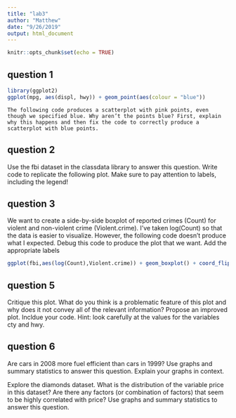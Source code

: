 ```yaml
---
title: "lab3"
author: "Matthew"
date: "9/26/2019"
output: html_document
---
```





```r
knitr::opts_chunk$set(echo = TRUE)
```


## question 1 
```r
library(ggplot2)
ggplot(mpg, aes(displ, hwy)) + geom_point(aes(colour = "blue"))
```


    The following code produces a scatterplot with pink points, even though we specified blue. Why aren’t the points blue? First, explain why this happens and then fix the code to correctly produce a scatterplot with blue points.

## question 2

Use the fbi dataset in the classdata library to answer this question. Write code to replicate the following plot. Make sure to pay attention to labels, including the legend!

## question 3 

We want to create a side-by-side boxplot of reported crimes (Count) for violent and non-violent crime (Violent.crime). I’ve taken log(Count) so that the data is easier to visualize. However, the following code doesn’t produce what I expected. Debug this code to produce the plot that we want. Add the appropriate labels

```r
ggplot(fbi,aes(log(Count),Violent.crime)) + geom_boxplot() + coord_flip()
```

## question 5 
Critique this plot. What do you think is a problematic feature of this plot and why does it not convey all of the relevant information? Propose an improved plot. Incldue your code. Hint: look carefully at the values for the variables cty and hwy.


## question 6 

Are cars in 2008 more fuel efficient than cars in 1999? Use graphs and summary statistics to answer this question. Explain your graphs in context.

Explore the diamonds dataset. What is the distribution of the variable price in this dataset? Are there any factors (or combination of factors) that seem to be highly correlated with price? Use graphs and summary statistics to answer this question.




